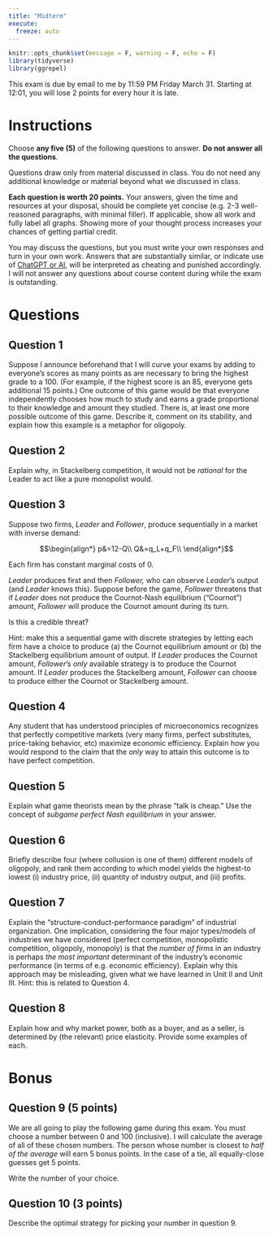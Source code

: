```yaml
---
title: "Midterm"
execute: 
  freeze: auto
---
```


```r
knitr::opts_chunk$set(message = F, warning = F, echo = F)
library(tidyverse)
library(ggrepel)
```

::: {.callout-warning appearance="minimal"}
This exam is due by email to me by 11:59 PM Friday March 31. Starting at 12:01, you will lose 2 points for every hour it is late.
:::

</p>

# Instructions

Choose **any five (5)** of the following questions to answer. **Do not answer all the questions**.

Questions draw only from material discussed in class. You do not need any additional knowledge or material beyond what we discussed in class.

**Each question is worth 20 points.** Your answers, given the time and resources at your disposal, should be complete yet concise (e.g. 2-3 well-reasoned paragraphs, with minimal filler). If applicable, show all work and fully label all graphs. Showing more of your thought process increases your chances of getting partial credit.

You may discuss the questions, but you must write your own responses and turn in your own work. Answers that are substantially similar, or indicate use of [ChatGPT or AI](https://ios23.classes.ryansafner.com/syllabus.html#chatgpt), will be interpreted as cheating and punished accordingly. I will not answer any questions about course content during while the exam is outstanding.

# Questions 

## Question 1

Suppose I announce beforehand that I will curve your exams by adding to everyone’s scores as many points as are necessary to bring the highest grade to a 100. (For example, if the highest score is an 85, everyone gets additional 15 points.) One outcome of this game would be that everyone independently chooses how much to study and earns a grade proportional to their knowledge and amount they studied. There is, at least one more possible outcome of this game. Describe it, comment on its stability, and explain how this example is a metaphor for oligopoly.

## Question 2

Explain why, in Stackelberg competition, it would not be *rational* for the Leader to act like a pure monopolist would.

## Question 3

Suppose two firms, *Leader* and *Follower*, produce sequentially in a market with inverse demand:

$$\begin{align*}
p&=12-Q\\
Q&=q_L+q_F\\
\end{align*}$$

Each firm has constant marginal costs of 0. 

*Leader* produces first and then *Follower,* who can observe *Leader*’s output (and *Leader* knows this). Suppose before the game, *Follower* threatens that if *Leader* does not produce the Cournot-Nash equilibrium (“Cournot”) amount, *Follower* will produce the Cournot amount during its turn. 

Is this a credible threat?

Hint: make this a sequential game with discrete strategies by letting each firm have a choice to produce (a) the Cournot equilibrium amount or (b) the Stackelberg equilibrium amount of output. If *Leader* produces the Cournot amount, *Follower*’s *only* available strategy is to produce the Cournot amount. If *Leader* produces the Stackelberg amount, *Follower* can choose to produce either the Cournot or Stackelberg amount.

## Question 4

Any student that has understood principles of microeconomics recognizes that perfectly competitive markets (very many firms, perfect substitutes, price-taking behavior, etc) maximize economic efficiency. Explain how you would respond to the claim that the *only* way to attain this outcome is to have perfect competition.

## Question 5

Explain what game theorists mean by the phrase “talk is cheap.” Use the concept of *subgame perfect Nash equilibrium* in your answer.

## Question 6

Briefly describe four (where collusion is one of them) different models of oligopoly, and rank them according to which model yields the highest-to lowest (i) industry price, (ii) quantity of industry output, and (iii) profits.

## Question 7

Explain the “structure-conduct-performance paradigm” of industrial organization. One implication, considering the four major types/models of industries we have considered (perfect competition, monopolistic competition, oligopoly, monopoly) is that the *number of firms* in an industry is perhaps *the most important* determinant of the industry’s economic performance (in terms of e.g. economic efficiency). Explain why this approach may be misleading, given what we have learned in Unit II and Unit III. Hint: this is related to Question 4.

## Question 8

Explain how and why market power, both as a buyer, and as a seller, is determined by (the relevant) price elasticity. Provide some examples of each.

# Bonus

## Question 9 (5 points)

We are all going to play the following game during this exam. You must choose a number between 0 and 100 (inclusive). I will calculate the average of all of these chosen numbers. The person whose number is closest to *half of the average* will earn 5 bonus points. In the case of a tie, all equally-close guesses get 5 points.

Write the number of your choice.

## Question 10 (3 points)

Describe the optimal strategy for picking your number in question 9.